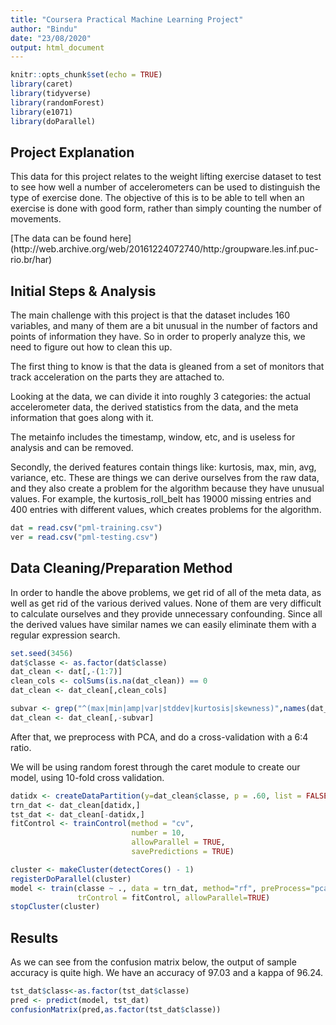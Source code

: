 ---
title: "Coursera Practical Machine Learning Project"
author: "Bindu"
date: "23/08/2020"
output: html_document
---

```{r setup, include=FALSE}
knitr::opts_chunk$set(echo = TRUE)
library(caret)
library(tidyverse)
library(randomForest)
library(e1071)
library(doParallel)
```

## Project Explanation

This data for this project relates to the weight lifting exercise dataset to test to see how well a number of accelerometers can be used to distinguish the type of exercise
done.
The objective of this is to be able to tell when an exercise is done with good form, rather than simply counting the number of movements. 

[The data can be found here] (http://web.archive.org/web/20161224072740/http:/groupware.les.inf.puc-rio.br/har)



## Initial Steps & Analysis

The main challenge with this project is that the dataset includes 160 variables, and many of them are a bit unusual in the number of factors and points of information they have. So in order to properly analyze this, we need to figure
out how to clean this up.

The first thing to know is that the data is gleaned from a set of monitors that track acceleration on the parts they are attached to.

Looking at the data, we can divide it into roughly 3 categories: the actual accelerometer data, the derived statistics from the data, and the meta information that goes along with it.

The metainfo includes the timestamp, window, etc, and is useless for analysis and can be removed.

Secondly, the derived features contain things like: kurtosis, max, min, avg, variance, etc. These are things we can derive ourselves from the raw data, and they also create a problem for the algorithm because they have unusual values. 
For example, the kurtosis_roll_belt has 19000 missing entries and 400 entries with different values, which creates problems for the algorithm.


```{r dataload}
dat = read.csv("pml-training.csv")
ver = read.csv("pml-testing.csv")

```

## Data Cleaning/Preparation Method

In order to handle the above problems, we get rid of all of the meta data, as well as get rid of the various derived values. None of them are very difficult to calculate ourselves and they provide unnecessary confounding.
Since all the derived values have similar names we can easily eliminate them with a regular expression search.

```{r dataclean}
set.seed(3456)
dat$classe <- as.factor(dat$classe)
dat_clean <- dat[,-(1:7)]
clean_cols <- colSums(is.na(dat_clean)) == 0
dat_clean <- dat_clean[,clean_cols]

subvar <- grep("^(max|min|amp|var|stddev|kurtosis|skewness)",names(dat_clean))
dat_clean <- dat_clean[,-subvar]
```

After that, we preprocess with PCA, and do a cross-validation with a 6:4 ratio.

We will be using random forest through the caret module to create our model,
using 10-fold cross validation.

```{r model}
datidx <- createDataPartition(y=dat_clean$classe, p = .60, list = FALSE)
trn_dat <- dat_clean[datidx,]
tst_dat <- dat_clean[-datidx,]
fitControl <- trainControl(method = "cv",
                           number = 10,
                           allowParallel = TRUE,
                           savePredictions = TRUE)

cluster <- makeCluster(detectCores() - 1) 
registerDoParallel(cluster)
model <- train(classe ~ ., data = trn_dat, method="rf", preProcess="pca",
               trControl = fitControl, allowParallel=TRUE)
stopCluster(cluster)

```

## Results

As we can see from the confusion matrix below, the output of sample accuracy is quite high.
We have an accuracy of 97.03 and a kappa of 96.24.

```{r results}
tst_dat$class<-as.factor(tst_dat$classe)
pred <- predict(model, tst_dat)
confusionMatrix(pred,as.factor(tst_dat$classe))
```






